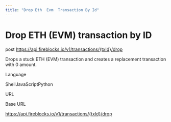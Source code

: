 ```yaml
---
title: "Drop Eth  Evm  Transaction By Id"
---
```

  
  # Drop ETH (EVM) transaction by ID

post https://api.fireblocks.io/v1/transactions/{txId}/drop

Drops a stuck ETH (EVM) transaction and creates a replacement transaction with 0 amount.

Language

ShellJavaScriptPython

URL

Base URL

https://api.fireblocks.io/v1/transactions/{txId}/drop